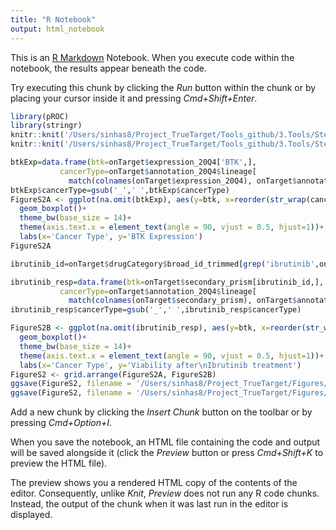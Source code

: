 ```yaml
---
title: "R Notebook"
output: html_notebook
---
```


This is an [R Markdown](http://rmarkdown.rstudio.com) Notebook. When you execute code within the notebook, the results appear beneath the code. 

Try executing this chunk by clicking the *Run* button within the chunk or by placing your cursor inside it and pressing *Cmd+Shift+Enter*. 

```r
library(pROC)
library(stringr)
knitr::knit('/Users/sinhas8/Project_TrueTarget/Tools_github/3.Tools/Step0_Write_Functions.Rmd')
knitr::knit('/Users/sinhas8/Project_TrueTarget/Tools_github/3.Tools/Step0B_Data_and_Libraries.Rmd')
```
```r
btkExp=data.frame(btk=onTarget$expression_20Q4['BTK',],
           cancerType=onTarget$annotation_20Q4$lineage[
             match(colnames(onTarget$expression_20Q4), onTarget$annotation_20Q4$DepMap_ID)])
btkExp$cancerType=gsub('_',' ',btkExp$cancerType)
FigureS2A <- ggplot(na.omit(btkExp), aes(y=btk, x=reorder(str_wrap(cancerType, 15),btk) ))+
  geom_boxplot()+
  theme_bw(base_size = 14)+
  theme(axis.text.x = element_text(angle = 90, vjust = 0.5, hjust=1))+
  labs(x='Cancer Type', y='BTK Expression')
FigureS2A
```

```r
ibrutinib_id=onTarget$drugCategory$broad_id_trimmed[grep('ibrutinib',onTarget$drugCategory$name)]

ibrutinib_resp=data.frame(btk=onTarget$secondary_prism[ibrutinib_id,],
           cancerType=onTarget$annotation_20Q4$lineage[
             match(colnames(onTarget$secondary_prism), onTarget$annotation_20Q4$DepMap_ID)])
ibrutinib_resp$cancerType=gsub('_',' ',ibrutinib_resp$cancerType)

FigureS2B <- ggplot(na.omit(ibrutinib_resp), aes(y=btk, x=reorder(str_wrap(cancerType, 15), btk) ))+
  geom_boxplot()+
  theme_bw(base_size = 14)+
  theme(axis.text.x = element_text(angle = 90, vjust = 0.5, hjust=1))+
  labs(x='Cancer Type', y='Viability after\nIbrutinib treatment')
FigureS2 <- grid.arrange(FigureS2A, FigureS2B)
ggsave(FigureS2, filename = '/Users/sinhas8/Project_TrueTarget/Figures/FigureS2.pdf', width = 14, height = 10)
ggsave(FigureS2, filename = '/Users/sinhas8/Project_TrueTarget/Figures/FigureS2.png', width = 14, height = 10)
```

Add a new chunk by clicking the *Insert Chunk* button on the toolbar or by pressing *Cmd+Option+I*.

When you save the notebook, an HTML file containing the code and output will be saved alongside it (click the *Preview* button or press *Cmd+Shift+K* to preview the HTML file). 

The preview shows you a rendered HTML copy of the contents of the editor. Consequently, unlike *Knit*, *Preview* does not run any R code chunks. Instead, the output of the chunk when it was last run in the editor is displayed.
